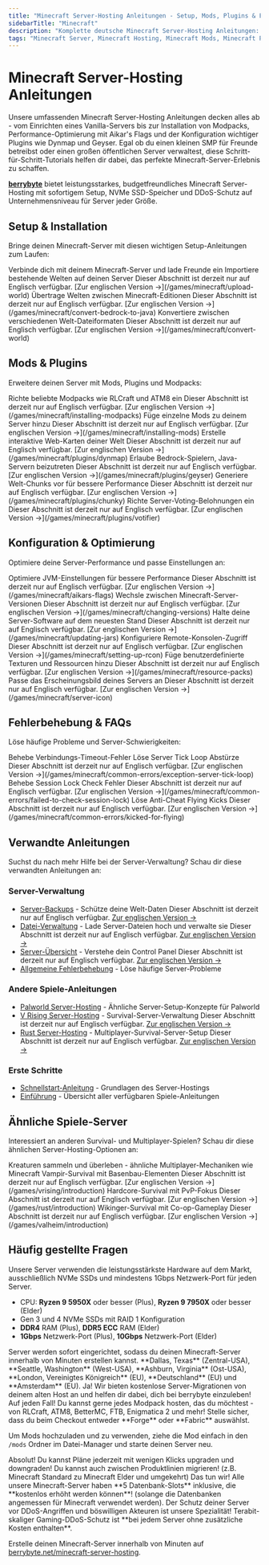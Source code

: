 ```yaml
---
title: "Minecraft Server-Hosting Anleitungen - Setup, Mods, Plugins & Fehlerbehebung"
sidebarTitle: "Minecraft"
description: "Komplette deutsche Minecraft Server-Hosting Anleitungen: Server-Setup, Modpacks installieren, Plugins wie Dynmap & Geyser, Performance-Optimierung und Fehlerbehebung."
tags: "Minecraft Server, Minecraft Hosting, Minecraft Mods, Minecraft Plugins, Dynmap, Geyser, Aikar's Flags, Minecraft Fehlerbehebung, Java Edition, Bedrock Edition"
---
```


# Minecraft Server-Hosting Anleitungen

Unsere umfassenden Minecraft Server-Hosting Anleitungen decken alles ab - vom Einrichten eines Vanilla-Servers bis zur Installation von Modpacks, Performance-Optimierung mit Aikar's Flags und der Konfiguration wichtiger Plugins wie Dynmap und Geyser. Egal ob du einen kleinen SMP für Freunde betreibst oder einen großen öffentlichen Server verwaltest, diese Schritt-für-Schritt-Tutorials helfen dir dabei, das perfekte Minecraft-Server-Erlebnis zu schaffen.

**[berrybyte](https://berrybyte.net/minecraft-server-hosting)** bietet leistungsstarkes, budgetfreundliches Minecraft Server-Hosting mit sofortigem Setup, NVMe SSD-Speicher und DDoS-Schutz auf Unternehmensniveau für Server jeder Größe.

## Setup & Installation

Bringe deinen Minecraft-Server mit diesen wichtigen Setup-Anleitungen zum Laufen:

<CardGroup cols={2}>
  <Card title="Server beitreten" href="/de/spiele/minecraft/server-beitreten" icon="users">
    Verbinde dich mit deinem Minecraft-Server und lade Freunde ein
  </Card>
  <Card title="Welt-Dateien hochladen" href="/games/minecraft/upload-world" icon="upload">
    Importiere bestehende Welten auf deinen Server
    <Info>Dieser Abschnitt ist derzeit nur auf Englisch verfügbar. [Zur englischen Version →](/games/minecraft/upload-world)</Info>
  </Card>
  <Card title="Bedrock zu Java konvertieren" href="/games/minecraft/convert-bedrock-to-java" icon="arrow-right-arrow-left">
    Übertrage Welten zwischen Minecraft-Editionen
    <Info>Dieser Abschnitt ist derzeit nur auf Englisch verfügbar. [Zur englischen Version →](/games/minecraft/convert-bedrock-to-java)</Info>
  </Card>
  <Card title="Welt-Formate konvertieren" href="/games/minecraft/convert-world" icon="rotate">
    Konvertiere zwischen verschiedenen Welt-Dateiformaten
    <Info>Dieser Abschnitt ist derzeit nur auf Englisch verfügbar. [Zur englischen Version →](/games/minecraft/convert-world)</Info>
  </Card>
</CardGroup>

## Mods & Plugins

Erweitere deinen Server mit Mods, Plugins und Modpacks:

<CardGroup cols={2}>
  <Card title="Modpacks installieren" href="/games/minecraft/installing-modpacks" icon="box">
    Richte beliebte Modpacks wie RLCraft und ATM8 ein
    <Info>Dieser Abschnitt ist derzeit nur auf Englisch verfügbar. [Zur englischen Version →](/games/minecraft/installing-modpacks)</Info>
  </Card>
  <Card title="Mods installieren" href="/games/minecraft/installing-mods" icon="puzzle-piece">
    Füge einzelne Mods zu deinem Server hinzu
    <Info>Dieser Abschnitt ist derzeit nur auf Englisch verfügbar. [Zur englischen Version →](/games/minecraft/installing-mods)</Info>
  </Card>
  <Card title="Dynmap Plugin" href="/games/minecraft/plugins/dynmap" icon="map">
    Erstelle interaktive Web-Karten deiner Welt
    <Info>Dieser Abschnitt ist derzeit nur auf Englisch verfügbar. [Zur englischen Version →](/games/minecraft/plugins/dynmap)</Info>
  </Card>
  <Card title="Geyser Plugin" href="/games/minecraft/plugins/geyser" icon="mobile">
    Erlaube Bedrock-Spielern, Java-Servern beizutreten
    <Info>Dieser Abschnitt ist derzeit nur auf Englisch verfügbar. [Zur englischen Version →](/games/minecraft/plugins/geyser)</Info>
  </Card>
  <Card title="Chunky Plugin" href="/games/minecraft/plugins/chunky" icon="grid">
    Generiere Welt-Chunks vor für bessere Performance
    <Info>Dieser Abschnitt ist derzeit nur auf Englisch verfügbar. [Zur englischen Version →](/games/minecraft/plugins/chunky)</Info>
  </Card>
  <Card title="Votifier Plugin" href="/games/minecraft/plugins/votifier" icon="thumbs-up">
    Richte Server-Voting-Belohnungen ein
    <Info>Dieser Abschnitt ist derzeit nur auf Englisch verfügbar. [Zur englischen Version →](/games/minecraft/plugins/votifier)</Info>
  </Card>
</CardGroup>

## Konfiguration & Optimierung

Optimiere deine Server-Performance und passe Einstellungen an:

<CardGroup cols={2}>
  <Card title="Aikar's Flags" href="/games/minecraft/aikars-flags" icon="flag">
    Optimiere JVM-Einstellungen für bessere Performance
    <Info>Dieser Abschnitt ist derzeit nur auf Englisch verfügbar. [Zur englischen Version →](/games/minecraft/aikars-flags)</Info>
  </Card>
  <Card title="Versionen wechseln" href="/games/minecraft/changing-versions" icon="code-branch">
    Wechsle zwischen Minecraft-Server-Versionen
    <Info>Dieser Abschnitt ist derzeit nur auf Englisch verfügbar. [Zur englischen Version →](/games/minecraft/changing-versions)</Info>
  </Card>
  <Card title="Server-JARs aktualisieren" href="/games/minecraft/updating-jars" icon="download">
    Halte deine Server-Software auf dem neuesten Stand
    <Info>Dieser Abschnitt ist derzeit nur auf Englisch verfügbar. [Zur englischen Version →](/games/minecraft/updating-jars)</Info>
  </Card>
  <Card title="RCON einrichten" href="/games/minecraft/setting-up-rcon" icon="terminal">
    Konfiguriere Remote-Konsolen-Zugriff
    <Info>Dieser Abschnitt ist derzeit nur auf Englisch verfügbar. [Zur englischen Version →](/games/minecraft/setting-up-rcon)</Info>
  </Card>
  <Card title="Resource Packs" href="/games/minecraft/resource-packs" icon="palette">
    Füge benutzerdefinierte Texturen und Ressourcen hinzu
    <Info>Dieser Abschnitt ist derzeit nur auf Englisch verfügbar. [Zur englischen Version →](/games/minecraft/resource-packs)</Info>
  </Card>
  <Card title="Server-Icon" href="/games/minecraft/server-icon" icon="image">
    Passe das Erscheinungsbild deines Servers an
    <Info>Dieser Abschnitt ist derzeit nur auf Englisch verfügbar. [Zur englischen Version →](/games/minecraft/server-icon)</Info>
  </Card>
</CardGroup>

## Fehlerbehebung & FAQs

Löse häufige Probleme und Server-Schwierigkeiten:

<CardGroup cols={2}>
  <Card title="Verbindung Zeitüberschreitung" href="/de/spiele/minecraft/haeufige-fehler/verbindung-zeitueberschreitung" icon="wifi-slash">
    Behebe Verbindungs-Timeout-Fehler
  </Card>
  <Card title="Server Tick Loop Exception" href="/games/minecraft/common-errors/exception-server-tick-loop" icon="exclamation-triangle">
    Löse Server Tick Loop Abstürze
    <Info>Dieser Abschnitt ist derzeit nur auf Englisch verfügbar. [Zur englischen Version →](/games/minecraft/common-errors/exception-server-tick-loop)</Info>
  </Card>
  <Card title="Session Lock Failed" href="/games/minecraft/common-errors/failed-to-check-session-lock" icon="lock">
    Behebe Session Lock Check Fehler
    <Info>Dieser Abschnitt ist derzeit nur auf Englisch verfügbar. [Zur englischen Version →](/games/minecraft/common-errors/failed-to-check-session-lock)</Info>
  </Card>
  <Card title="Kicked for Flying" href="/games/minecraft/common-errors/kicked-for-flying" icon="plane">
    Löse Anti-Cheat Flying Kicks
    <Info>Dieser Abschnitt ist derzeit nur auf Englisch verfügbar. [Zur englischen Version →](/games/minecraft/common-errors/kicked-for-flying)</Info>
  </Card>
</CardGroup>

## Verwandte Anleitungen

Suchst du nach mehr Hilfe bei der Server-Verwaltung? Schau dir diese verwandten Anleitungen an:

### Server-Verwaltung
- [Server-Backups](/panel/backups) - Schütze deine Welt-Daten <Info>Dieser Abschnitt ist derzeit nur auf Englisch verfügbar. [Zur englischen Version →](/panel/backups)</Info>
- [Datei-Verwaltung](/panel/importing-files) - Lade Server-Dateien hoch und verwalte sie <Info>Dieser Abschnitt ist derzeit nur auf Englisch verfügbar. [Zur englischen Version →](/panel/importing-files)</Info>
- [Server-Übersicht](/panel/overview) - Verstehe dein Control Panel <Info>Dieser Abschnitt ist derzeit nur auf Englisch verfügbar. [Zur englischen Version →](/panel/overview)</Info>
- [Allgemeine Fehlerbehebung](/de/hilfe/troubleshooting) - Löse häufige Server-Probleme

### Andere Spiele-Anleitungen
- [Palworld Server-Hosting](/de/spiele/palworld/einfuehrung) - Ähnliche Server-Setup-Konzepte für Palworld
- [V Rising Server-Hosting](/games/vrising/introduction) - Survival-Server-Verwaltung <Info>Dieser Abschnitt ist derzeit nur auf Englisch verfügbar. [Zur englischen Version →](/games/vrising/introduction)</Info>
- [Rust Server-Hosting](/games/rust/introduction) - Multiplayer-Survival-Server-Setup <Info>Dieser Abschnitt ist derzeit nur auf Englisch verfügbar. [Zur englischen Version →](/games/rust/introduction)</Info>

### Erste Schritte
- [Schnellstart-Anleitung](/de/schnellstart) - Grundlagen des Server-Hostings
- [Einführung](/de/einfuehrung) - Übersicht aller verfügbaren Spiele-Anleitungen

## Ähnliche Spiele-Server

Interessiert an anderen Survival- und Multiplayer-Spielen? Schau dir diese ähnlichen Server-Hosting-Optionen an:

<CardGroup cols={2}>
  <Card title="Palworld Server-Hosting" href="/de/spiele/palworld/einfuehrung" icon="heart">
    Kreaturen sammeln und überleben - ähnliche Multiplayer-Mechaniken wie Minecraft
  </Card>
  <Card title="V Rising Server-Hosting" href="/games/vrising/introduction" icon="droplet">
    Vampir-Survival mit Basenbau-Elementen <Info>Dieser Abschnitt ist derzeit nur auf Englisch verfügbar. [Zur englischen Version →](/games/vrising/introduction)</Info>
  </Card>
  <Card title="Rust Server-Hosting" href="/games/rust/introduction" icon="shield">
    Hardcore-Survival mit PvP-Fokus <Info>Dieser Abschnitt ist derzeit nur auf Englisch verfügbar. [Zur englischen Version →](/games/rust/introduction)</Info>
  </Card>
  <Card title="Valheim Server-Hosting" href="/games/valheim/introduction" icon="axe">
    Wikinger-Survival mit Co-op-Gameplay <Info>Dieser Abschnitt ist derzeit nur auf Englisch verfügbar. [Zur englischen Version →](/games/valheim/introduction)</Info>
  </Card>
</CardGroup>

## Häufig gestellte Fragen

<AccordionGroup>

<Accordion title="Welche Spezifikationen haben die Server?">
Unsere Server verwenden die leistungsstärkste Hardware auf dem Markt, ausschließlich NVMe SSDs und mindestens 1Gbps Netzwerk-Port für jeden Server.

- CPU: **Ryzen 9 5950X** oder besser (Plus), **Ryzen 9 7950X** oder besser (Elder)
- Gen 3 und 4 NVMe SSDs mit RAID 1 Konfiguration
- **DDR4** RAM (Plus), **DDR5 ECC** RAM (Elder)
- **1Gbps** Netzwerk-Port (Plus), **10Gbps** Netzwerk-Port (Elder)
</Accordion>

<Accordion title="Wie lange dauert das Setup?">
Server werden sofort eingerichtet, sodass du deinen Minecraft-Server innerhalb von Minuten erstellen kannst.
</Accordion>

<Accordion title="An welchen Standorten befinden sich die Server?">
**Dallas, Texas** (Zentral-USA), **Seattle, Washington** (West-USA), **Ashburn, Virginia** (Ost-USA), **London, Vereinigtes Königreich** (EU), **Deutschland** (EU) und **Amsterdam** (EU).
</Accordion>

<Accordion title="Kann ich meinen bestehenden Server zu berrybyte migrieren?">
Ja! Wir bieten kostenlose Server-Migrationen von deinem alten Host an und helfen dir dabei, dich bei berrybyte einzuleben!
</Accordion>

<Accordion title="Unterstützt ihr Mods/Modpacks oder andere Server-Typen?">
Auf jeden Fall! Du kannst gerne jedes Modpack hosten, das du möchtest - von RLCraft, ATM8, BetterMC, FTB, Enigmatica 2 und mehr! Stelle sicher, dass du beim Checkout entweder **Forge** oder **Fabric** auswählst.

Um Mods hochzuladen und zu verwenden, ziehe die Mod einfach in den `/mods` Ordner im Datei-Manager und starte deinen Server neu.
</Accordion>

<Accordion title="Kann ich meinen Server später upgraden/downgraden?">
Absolut! Du kannst Pläne jederzeit mit wenigen Klicks upgraden und downgraden! Du kannst auch zwischen Produktlinien migrieren! (z.B. Minecraft Standard zu Minecraft Elder und umgekehrt)
</Accordion>

<Accordion title="Unterstützt ihr MySQL-Datenbanken?">
Das tun wir! Alle unsere Minecraft-Server haben **5 Datenbank-Slots** inklusive, die **kostenlos erhöht werden können**! (solange die Datenbanken angemessen für Minecraft verwendet werden).
</Accordion>

<Accordion title="Sind die Server DDoS-geschützt?">
Der Schutz deiner Server vor DDoS-Angriffen und böswilligen Akteuren ist unsere Spezialität! Terabit-skaliger Gaming-DDoS-Schutz ist **bei jedem Server ohne zusätzliche Kosten enthalten**.
</Accordion>

</AccordionGroup>

Erstelle deinen Minecraft-Server innerhalb von Minuten auf [berrybyte.net/minecraft-server-hosting](https://berrybyte.net/minecraft-server-hosting).